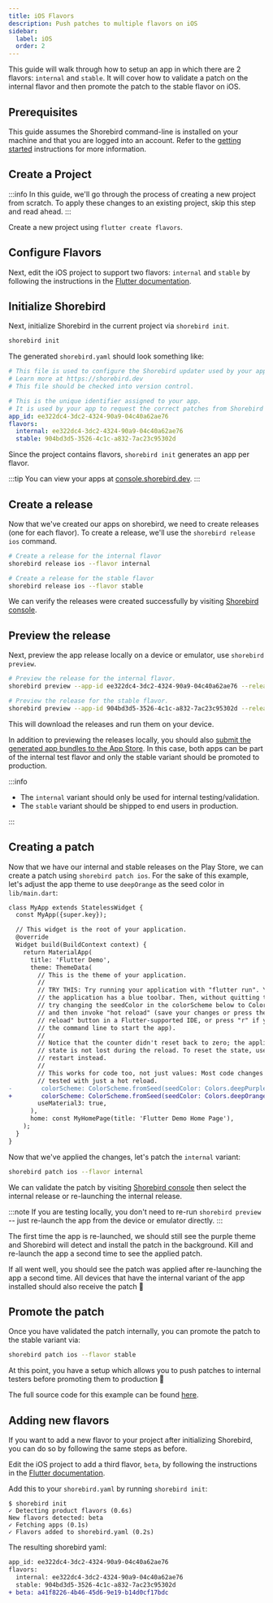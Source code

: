 ```yaml
---
title: iOS Flavors
description: Push patches to multiple flavors on iOS
sidebar:
  label: iOS
  order: 2
---
```


This guide will walk through how to setup an app in which there are 2 flavors: `internal` and `stable`. It will cover how to validate a patch on the internal flavor and then promote the patch to the stable flavor on iOS.

## Prerequisites

This guide assumes the Shorebird command-line is installed on your machine and that you are logged into an account. Refer to the [getting started](/) instructions for more information.

## Create a Project

:::info
In this guide, we'll go through the process of creating a new project from scratch. To apply these changes to an existing project, skip this step and read ahead.
:::

Create a new project using `flutter create flavors`.

## Configure Flavors

Next, edit the iOS project to support two flavors: `internal` and `stable` by following the instructions in the [Flutter documentation](https://docs.flutter.dev/deployment/flavors#creating-flavors-in-ios).

## Initialize Shorebird

Next, initialize Shorebird in the current project via `shorebird init`.

```sh
shorebird init
```

The generated `shorebird.yaml` should look something like:

```yaml
# This file is used to configure the Shorebird updater used by your application.
# Learn more at https://shorebird.dev
# This file should be checked into version control.

# This is the unique identifier assigned to your app.
# It is used by your app to request the correct patches from Shorebird servers.
app_id: ee322dc4-3dc2-4324-90a9-04c40a62ae76
flavors:
  internal: ee322dc4-3dc2-4324-90a9-04c40a62ae76
  stable: 904bd3d5-3526-4c1c-a832-7ac23c95302d
```

Since the project contains flavors, `shorebird init` generates an app per flavor.

:::tip
You can view your apps at [console.shorebird.dev](https://console.shorebird.dev).
:::

## Create a release

Now that we've created our apps on shorebird, we need to create releases (one for each flavor). To create a release, we'll use the `shorebird release ios` command.

```sh
# Create a release for the internal flavor
shorebird release ios --flavor internal

# Create a release for the stable flavor
shorebird release ios --flavor stable
```

We can verify the releases were created successfully by visiting [Shorebird console](https://console.shorebird.dev/).

## Preview the release

Next, preview the app release locally on a device or emulator, use `shorebird preview`.

```sh
# Preview the release for the internal flavor.
shorebird preview --app-id ee322dc4-3dc2-4324-90a9-04c40a62ae76 --release-version 1.0.0+1

# Preview the release for the stable flavor.
shorebird preview --app-id 904bd3d5-3526-4c1c-a832-7ac23c95302d --release-version 1.0.0+1
```

This will download the releases and run them on your device.

In addition to previewing the releases locally, you should also [submit the generated app bundles to the App Store](/guides/release/ios#upload-to-the-app-store). In this case, both apps can be part of the internal test flavor and only the stable variant should be promoted to production.

:::info

- The `internal` variant should only be used for internal testing/validation.
- The `stable` variant should be shipped to end users in production.

:::

## Creating a patch

Now that we have our internal and stable releases on the Play Store, we can create a patch using `shorebird patch ios`. For the sake of this example, let's adjust the app theme to use `deepOrange` as the seed color in `lib/main.dart`:

```diff
class MyApp extends StatelessWidget {
  const MyApp({super.key});

  // This widget is the root of your application.
  @override
  Widget build(BuildContext context) {
    return MaterialApp(
      title: 'Flutter Demo',
      theme: ThemeData(
        // This is the theme of your application.
        //
        // TRY THIS: Try running your application with "flutter run". You'll see
        // the application has a blue toolbar. Then, without quitting the app,
        // try changing the seedColor in the colorScheme below to Colors.green
        // and then invoke "hot reload" (save your changes or press the "hot
        // reload" button in a Flutter-supported IDE, or press "r" if you used
        // the command line to start the app).
        //
        // Notice that the counter didn't reset back to zero; the application
        // state is not lost during the reload. To reset the state, use hot
        // restart instead.
        //
        // This works for code too, not just values: Most code changes can be
        // tested with just a hot reload.
-        colorScheme: ColorScheme.fromSeed(seedColor: Colors.deepPurple),
+        colorScheme: ColorScheme.fromSeed(seedColor: Colors.deepOrange),
        useMaterial3: true,
      ),
      home: const MyHomePage(title: 'Flutter Demo Home Page'),
    );
  }
}
```

Now that we've applied the changes, let's patch the `internal` variant:

```sh
shorebird patch ios --flavor internal
```

We can validate the patch by visiting [Shorebird console](https://console.shorebird.dev/) then select the internal release or re-launching the internal release.

:::note
If you are testing locally, you don't need to re-run `shorebird preview` -- just re-launch the app from the device or emulator directly.
:::

The first time the app is re-launched, we should still see the purple theme and Shorebird will detect and install the patch in the background. Kill and re-launch the app a second time to see the applied patch.

If all went well, you should see the patch was applied after re-launching the app a second time. All devices that have the internal variant of the app installed should also receive the patch 🎉

## Promote the patch

Once you have validated the patch internally, you can promote the patch to the stable variant via:

```sh
shorebird patch ios --flavor stable
```

At this point, you have a setup which allows you to push patches to internal testers before promoting them to production 🎉

The full source code for this example can be found [here](https://github.com/shorebirdtech/samples/tree/main/flavors).

## Adding new flavors

If you want to add a new flavor to your project after initializing Shorebird, you can do so by following the same steps as before.

Edit the iOS project to add a third flavor, `beta`, by following the instructions in the [Flutter documentation](https://docs.flutter.dev/deployment/flavors#creating-flavors-in-ios).

Add this to your `shorebird.yaml` by running `shorebird init`:

```
$ shorebird init
✓ Detecting product flavors (0.6s)
New flavors detected: beta
✓ Fetching apps (0.1s)
✓ Flavors added to shorebird.yaml (0.2s)
```

The resulting shorebird yaml:

```diff
app_id: ee322dc4-3dc2-4324-90a9-04c40a62ae76
flavors:
  internal: ee322dc4-3dc2-4324-90a9-04c40a62ae76
  stable: 904bd3d5-3526-4c1c-a832-7ac23c95302d
+ beta: a41f8226-4b46-45d6-9e19-b14d0cf17bdc
```
